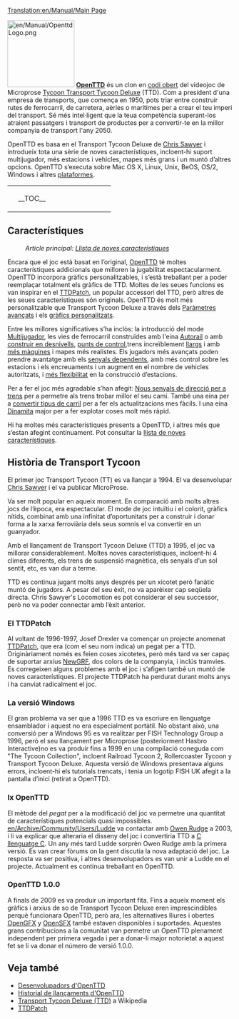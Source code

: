 [[Translation:en/Manual/Main Page]]
{{ca/Taula de contingut}}

[[File:en/Manual/OpenttdLogo.png|left|150px]] 
[http://www.openttd.org/ '''OpenTTD'''] és un clon en [http://ca.wikipedia.org/wiki/Codi_obert codi obert] del videojoc de Microprose [https://www.wikipedia.org/wiki/en:Transport Tycoon Transport Tycoon Deluxe] (TTD). Com a president d'una empresa de transports, que comença en 1950, pots triar entre construir rutes de ferrocarril, de carretera, aèries o marítimes per a crear el teu imperi del transport. Sé més intel·ligent que la teua competència superant-los atraient passatgers i transport de productes per a convertir-te en la millor companyia de transport l'any 2050.

OpenTTD es basa en el Transport Tycoon Deluxe de [http://www.chrissawyer.com/info.htm Chris Sawyer] i introdueix tota una sèrie de noves característiques, incloent-hi suport multijugador, més estacions i vehicles, mapes més grans i un muntó d’altres opcions. OpenTTD s’executa sobre Mac OS X, Linux, Unix, BeOS, OS/2, Windows i altres [[ca/Archive/Compilation and Ports/Sistema operatiu|plataformes]].

{| align="center"
|colspan=2 style="background:none; border:0px"|
|width=200 style="background:none; border:0px"| __TOC__
|style="background:none; border:0px"| [[File:ca/Manual/Intro screen.png|frame|center|[[ca/Manual/Interfície del joc#contingut-de-la-pantalla-inicial|Pantalla inicial]] d'OpenTTD]]
|}
==Característiques==
:''Article principal: [[ca/Llista de noves característiques|Llista de noves característiques]]''

Encara que el joc està basat en l’original, [http://www.openttd.org/ OpenTTD] té moltes característiques addicionals que milloren la jugabilitat espectacularment. OpenTTD incorpora gràfics personalitzables, i s’està treballant per a poder reemplaçar totalment els gràfics de TTD. Moltes de les seues funcions es van inspirar en el [http://www.ttdpatch.net/ TTDPatch], un popular accessori del TTD, però altres de les seues característiques són originals. OpenTTD és molt més personalitzable que Transport Tycoon Deluxe a través dels [[ca/Archive/Manual/Settings/Paràmetres avançats|Paràmetres avançats]] i els [[ca/NewGRF|gràfics personalitzats]].

Entre les millores significatives s’ha inclòs: la introducció del mode [[ca/Multijugador|Multijugador]], les vies de ferrocarril construïdes amb l'eina [[ca/Autorail|Autorail]] o amb [[ca/Construir en desnivells|construir en desnivells]], [[ca/Punts de control|punts de control]],trens increïblement [[ca/Trens Mamut|llargs]] i amb [[ca/Trens multitracció|més màquines]] i mapes més realistes. Els jugadors més avançats poden prendre avantatge amb els [[ca/Senyals dependents|senyals dependents]], amb més control sobre les estacions i els encreuaments i un augment en el nombre de vehicles autoritzats, i [[ca/Estacions no-uniformes|més flexibilitat]] en la construcció d’estacions.

Per a fer el joc més agradable s’han afegit: [[ca/YAPP|Nous senyals de direcció per a trens]] per a permetre als trens trobar millor el seu camí. També una eina per a [[ca/Convertir tipus de carril|convertir tipus de carril]] per a fer els actualitzacions mes fàcils. I una eina [[ca/Dinamita|Dinamita]] major per a fer explotar coses molt més ràpid.

Hi ha moltes més característiques presents a OpenTTD, i altres més que s’estan afegint contínuament. Pot consultar la [[ca/Llista de noves característiques|llista de noves característiques]].

==Història de Transport Tycoon==
El primer joc Transport Tycoon (TT) es va llançar a 1994. El va desenvolupar [http://www.chrissawyer.com/ Chris Sawyer] i el va publicar MicroProse.

Va ser molt popular en aqueix moment. En comparació amb molts altres jocs de l’època, era espectacular. El mode de joc intuïtiu i el colorit, gràfics nítids, combinat amb una infinitat d’oportunitats per a construir i donar forma a la xarxa ferroviària dels seus somnis el va convertir en un guanyador.

Amb el llançament de Transport Tycoon Deluxe (TTD) a 1995, el joc va millorar considerablement. Moltes noves característiques, incloent-hi 4 climes diferents, els trens de suspensió magnètica, els senyals d’un sol sentit, etc, es van dur a terme.

TTD es continua jugant molts anys després per un xicotet però fanàtic muntó de jugadors. A pesar del seu èxit, no va aparèixer cap seqüela directa. Chris Sawyer's Locomotion es pot considerar el seu successor, però no va poder connectar amb l’èxit anterior.

===El TTDPatch===
Al voltant de 1996-1997, Josef Drexler va començar un projecte anomenat [http://www.ttdpatch.net/ TTDPatch], que era (com el seu nom indica) un pegat per a TTD. Originàriament només es feien coses xicotetes, però més tard va ser capaç de suportar arxius [[ca/NewGRF|NewGRF]], dos colors de la companyia, i inclús tramvies. Es corregeixen alguns problemes amb el joc i s’afigen també un muntó de noves característiques. El projecte TTDPatch ha perdurat durant molts anys i ha canviat radicalment el joc.

===La versió Windows===
El gran problema va ser que a 1996 TTD es va escriure en llenguatge ensamblador i aquest no era especialment portàtil. No obstant això, una conversió per a Windows 95 es va realitzar per FISH Technology Group a 1996, però el seu llançament per Microprose (posteriorment Hasbro Interactive)no es va produir fins a 1999 en una compilació coneguda com "The Tycoon Collection", incloent Railroad Tycoon 2, Rollercoaster Tycoon y Transport Tycoon Deluxe. Aquesta versió de Windows presentava alguns errors, incloent-hi els tutorials trencats, i tenia un logotip FISH UK afegit a la pantalla d’inici (retirat a OpenTTD).

===Ix OpenTTD===
El mètode del ''pegat'' per a la modificació del joc va permetre una quantitat de característiques potencials quasi impossibles. [[en/Archive/Community/Users/Ludde]] va contactar amb [http://www.tt-forums.net/ Owen Rudge] a 2003, i li va explicar que alteraria el disseny del joc i convertiria TTD a [https://www.wikipedia.org/wiki/ca:Llenguatge C llenguatge C]. Un any més tard Ludde sorprèn Owen Rudge amb la primera versió. Es van crear fòrums on la gent discutia la nova adaptació del joc. La resposta va ser positiva, i altres desenvolupadors es van unir a Ludde en el projecte. Actualment es continua treballant en OpenTTD.

===OpenTTD 1.0.0===
A finals de 2009 es va produir un important fita. Fins a aqueix moment els gràfics i arxius de so de Transport Tycoon Deluxe eren imprescindibles perquè funcionara OpenTTD, però ara, les alternatives lliures i obertes [[ca/OpenGFX|OpenGFX]] y [[ca/OpenSFX|OpenSFX]] també estaven disponibles i suportades. Aquestes grans contribucions a la comunitat van permetre un OpenTTD plenament independent per primera vegada i per a donar-li major notorietat a aquest fet se li va donar el número de versió 1.0.0.

==Veja també==
*[[en/Archive/Community/Developers|Desenvolupadors d'OpenTTD]]
*[[en/Archive/OpenTTD/Main Page|Historial de llançaments d'OpenTTD]]
*[https://www.wikipedia.org/wiki/en:Transport_Tycoon Transport Tycoon Deluxe (TTD)] a Wikipedia
*[http://www.ttdpatch.net/ TTDPatch]